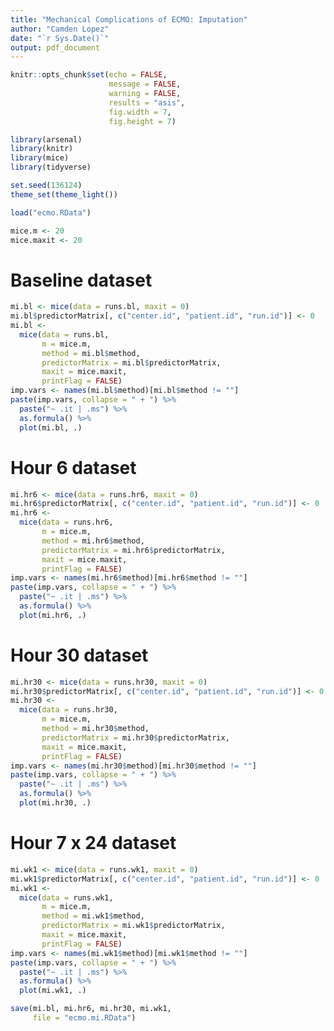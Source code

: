 ```yaml
---
title: "Mechanical Complications of ECMO: Imputation"
author: "Camden Lopez"
date: "`r Sys.Date()`"
output: pdf_document
---
```


```r
knitr::opts_chunk$set(echo = FALSE,
                      message = FALSE,
                      warning = FALSE,
                      results = "asis",
                      fig.width = 7,
                      fig.height = 7)

library(arsenal)
library(knitr)
library(mice)
library(tidyverse)

set.seed(136124)
theme_set(theme_light())

load("ecmo.RData")

mice.m <- 20
mice.maxit <- 20
```

# Baseline dataset

```r
mi.bl <- mice(data = runs.bl, maxit = 0)
mi.bl$predictorMatrix[, c("center.id", "patient.id", "run.id")] <- 0
mi.bl <-
  mice(data = runs.bl,
       m = mice.m,
       method = mi.bl$method,
       predictorMatrix = mi.bl$predictorMatrix,
       maxit = mice.maxit,
       printFlag = FALSE)
imp.vars <- names(mi.bl$method)[mi.bl$method != ""]
paste(imp.vars, collapse = " + ") %>%
  paste("~ .it | .ms") %>%
  as.formula() %>%
  plot(mi.bl, .)
```

# Hour 6 dataset

```r
mi.hr6 <- mice(data = runs.hr6, maxit = 0)
mi.hr6$predictorMatrix[, c("center.id", "patient.id", "run.id")] <- 0
mi.hr6 <-
  mice(data = runs.hr6,
       m = mice.m,
       method = mi.hr6$method,
       predictorMatrix = mi.hr6$predictorMatrix,
       maxit = mice.maxit,
       printFlag = FALSE)
imp.vars <- names(mi.hr6$method)[mi.hr6$method != ""]
paste(imp.vars, collapse = " + ") %>%
  paste("~ .it | .ms") %>%
  as.formula() %>%
  plot(mi.hr6, .)
```

# Hour 30 dataset

```r
mi.hr30 <- mice(data = runs.hr30, maxit = 0)
mi.hr30$predictorMatrix[, c("center.id", "patient.id", "run.id")] <- 0
mi.hr30 <-
  mice(data = runs.hr30,
       m = mice.m,
       method = mi.hr30$method,
       predictorMatrix = mi.hr30$predictorMatrix,
       maxit = mice.maxit,
       printFlag = FALSE)
imp.vars <- names(mi.hr30$method)[mi.hr30$method != ""]
paste(imp.vars, collapse = " + ") %>%
  paste("~ .it | .ms") %>%
  as.formula() %>%
  plot(mi.hr30, .)
```

# Hour 7 x 24 dataset

```r
mi.wk1 <- mice(data = runs.wk1, maxit = 0)
mi.wk1$predictorMatrix[, c("center.id", "patient.id", "run.id")] <- 0
mi.wk1 <-
  mice(data = runs.wk1,
       m = mice.m,
       method = mi.wk1$method,
       predictorMatrix = mi.wk1$predictorMatrix,
       maxit = mice.maxit,
       printFlag = FALSE)
imp.vars <- names(mi.wk1$method)[mi.wk1$method != ""]
paste(imp.vars, collapse = " + ") %>%
  paste("~ .it | .ms") %>%
  as.formula() %>%
  plot(mi.wk1, .)
```

```r
save(mi.bl, mi.hr6, mi.hr30, mi.wk1,
     file = "ecmo.mi.RData")
```